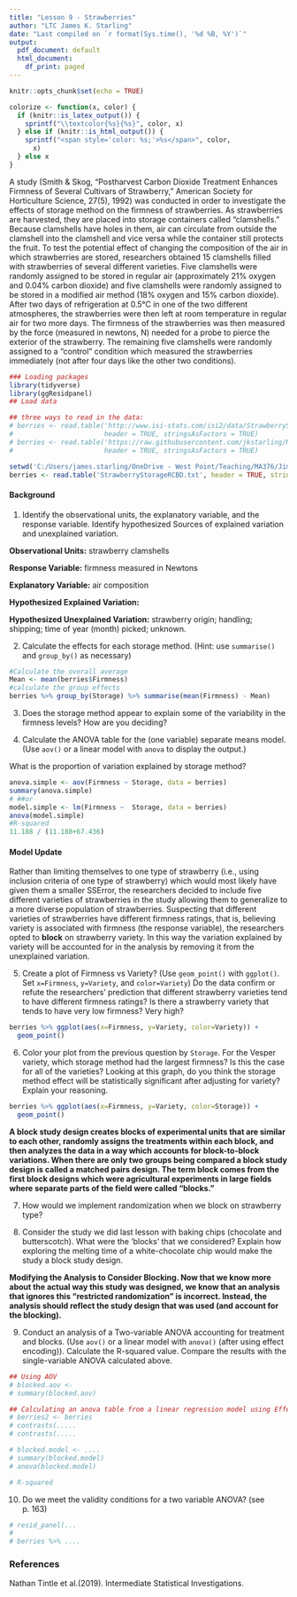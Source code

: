 ```yaml
---
title: "Lesson 9 - Strawberries"
author: "LTC James K. Starling"
date: "Last compiled on `r format(Sys.time(), '%d %B, %Y')`"
output:
  pdf_document: default
  html_document:
    df_print: paged
---
```


```r
knitr::opts_chunk$set(echo = TRUE)

colorize <- function(x, color) {
  if (knitr::is_latex_output()) {
    sprintf("\\textcolor{%s}{%s}", color, x)
  } else if (knitr::is_html_output()) {
    sprintf("<span style='color: %s;'>%s</span>", color, 
      x)
  } else x
}
```

A study (Smith & Skog, “Postharvest Carbon Dioxide Treatment Enhances Firmness of Several Cultivars of Strawberry,” American Society for Horticulture Science, 27(5), 1992) was conducted in order to investigate the effects of storage method on the firmness of strawberries. As strawberries are harvested, they are placed into storage containers called “clamshells.” Because clamshells have holes in them, air can circulate from outside the clamshell into the clamshell and vice versa while the container still protects the fruit. To test the potential effect of changing the composition of the air in which strawberries are stored, researchers obtained 15 clamshells filled with strawberries of several different varieties. Five clamshells were randomly assigned to be stored in regular air (approximately 21% oxygen and 0.04% carbon dioxide) and five clamshells were randomly assigned to be stored in a modified air method (18% oxygen and 15% carbon dioxide). After two days of refrigeration at 0.5°C in one of the two different atmospheres, the strawberries were then left at room temperature in regular air for two more days. The firmness of the strawberries was then measured by the force (measured in newtons, N) needed for a probe to pierce the exterior of the strawberry. The remaining five clamshells were randomly assigned to a  “control” condition which measured the strawberries immediately (not after four days like the other two conditions). 

```r
### Loading packages
library(tidyverse)
library(ggResidpanel)
## Load data  

## three ways to read in the data: 
# berries <- read.table('http://www.isi-stats.com/isi2/data/StrawberryStorageRCBD.txt',
#                       header = TRUE, stringsAsFactors = TRUE)
# berries <- read.table('https://raw.githubusercontent.com/jkstarling/MA376/main/StrawberryStorageRCBD.txt',
#                       header = TRUE, stringsAsFactors = TRUE)

setwd('C:/Users/james.starling/OneDrive - West Point/Teaching/MA376/JimsLessons/Block II/LSN9/')
berries <- read.table('StrawberryStorageRCBD.txt', header = TRUE, stringsAsFactors = TRUE)
```

#### Background

(@) Identify the observational units, the explanatory variable, and the response variable. Identify hypothesized Sources of explained variation and unexplained variation.


**Observational Units:** strawberry clamshells

**Response Variable:** firmness measured in Newtons

**Explanatory Variable:** air composition 

**Hypothesized Explained Variation:** 

**Hypothesized Unexplained Variation:** strawberry origin; handling; shipping; time of year (month) picked; unknown. 


(@) Calculate the effects for each storage method.  (Hint: use `summarise()` and `group_by()` as necessary)

```r
#Calculate the overall average
Mean <- mean(berries$Firmness)
#calculate the group effects
berries %>% group_by(Storage) %>% summarise(mean(Firmness) - Mean)
```

\vspace{1in}


(@) Does the storage method appear to explain some of the variability in the firmness levels? How are you deciding?  
\vspace{1in}



(@) Calculate the ANOVA table for the (one variable) separate means model. (Use `aov()` or a linear model with `anova` to display the output.) 

What is the proportion of variation explained by storage method?
\vspace{1in}
```r
anova.simple <- aov(Firmness ~ Storage, data = berries)
summary(anova.simple)
# ##or
model.simple <- lm(Firmness ~  Storage, data = berries)
anova(model.simple)
#R-squared
11.188 / (11.188+67.436)
```



#### Model Update
Rather than limiting themselves to one type of strawberry (i.e., using inclusion criteria of one type of strawberry) which would most likely have given them a smaller SSError, the researchers decided to include five different varieties of strawberries in the study allowing them to generalize to a more diverse population of strawberries. Suspecting that different varieties of strawberries have different firmness ratings, that is, believing variety is associated with firmness (the response variable), the researchers opted to **block** on strawberry variety. In this way the variation explained by variety will be accounted for in the analysis by removing it from the unexplained variation. 

(@) Create a plot of Firmness vs Variety? (Use `geom_point()` with `ggplot()`. Set `x=Firmness`, `y=Variety`, and `color=Variety`) 
Do the data confirm or refute the researchers’ prediction that different strawberry varieties tend to have different firmness ratings? Is there a strawberry variety that tends to have very low firmness? Very high?

\vspace{1in}

```r
berries %>% ggplot(aes(x=Firmness, y=Variety, color=Variety)) +
  geom_point()
```


(@) Color your plot from the previous question by `Storage`.  For the Vesper variety, which storage method had the largest firmness? Is this the case for all of the varieties? Looking at this graph, do you think the storage method effect will be statistically significant after adjusting for variety? Explain your reasoning.
\vspace{1in}

```r
berries %>% ggplot(aes(x=Firmness, y=Variety, color=Storage)) +
  geom_point()
```



**A block study design creates blocks of experimental units that are similar to each other, randomly assigns the treatments within each block, and then analyzes the data in a way which accounts for block-to-block variations. When there are only two groups being compared a block study design is called a matched pairs design. The term block comes from the first block designs which were agricultural experiments in large fields where separate parts of the field were called “blocks.”**

(@) How would we implement randomization when we block on strawberry type? 
\vspace{1in}



(@) Consider the study we did last lesson with baking chips (chocolate and butterscotch). What were the 'blocks' that we considered? Explain how exploring the melting time of a white-chocolate chip would make the study a block study design. 
\vspace{1in}



**Modifying the Analysis to Consider Blocking. Now that we know more about the actual way this study was designed, we know that an analysis that ignores this “restricted randomization” is incorrect. Instead, the analysis should reflect the study design that was used (and account for the blocking).**

(@) Conduct an analysis of a Two-variable ANOVA accounting for treatment and blocks. (Use `aov()` or a linear model with `anova()` (after using effect encoding)). Calculate the R-squared value. Compare the results with the single-variable ANOVA calculated above. 
\vspace{0.5in}
```r
## Using AOV
# blocked.aov <- 
# summary(blocked.aov)

## Calculating an anova table from a linear regression model using Effect Encoding to account for variety
# berries2 <- berries
# contrasts(.....
# contrasts(.....

# blocked.model <- ....
# summary(blocked.model)
# anova(blocked.model)  

# R-squared

```


(@) Do we meet the validity conditions for a two variable ANOVA? (see p. 163)
\vspace{1in}

```r
# resid_panel(...
# 
# berries %>% ....
```





### References
Nathan Tintle et al.(2019). Intermediate Statistical Investigations.